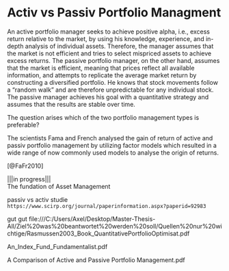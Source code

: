 # Activ vs Passiv Portfolio Managment
An active portfolio manager seeks to achieve positive alpha, i.e., excess return relative to the market, by using his knowledge, experience, and in-depth analysis of individual assets. Therefore, the manager assumes that the market is not efficient and tries to select mispriced assets to achieve excess returns. The passive portfolio manager, on the other hand, assumes that the market is efficient, meaning that prices reflect all available information, and attempts to replicate the average market return by constructing a diversified portfolio. He knows that stock movements follow a "random walk" and are therefore unpredictable for any individual stock. The passive manager achieves his goal with a quantitative strategy and assumes that the results are stable over time. 

The question arises which of the two portfolio management types is preferable?

The scientists Fama and French analysed the gain of return of active and passiv portfolio management by utilizing factor models which resulted in a wide range of now commonly used models to analyse the origin of returns.

[@FaFr2010]




|||in progress||| \
The fundation of Asset Management 


passiv vs activ studie
`https://www.scirp.org/journal/paperinformation.aspx?paperid=92983`


gut gut
file:///C:/Users/Axel/Desktop/Master-Thesis-All/Ziel%20was%20beantwortet%20werden%20soll/Quellen%20nur%20wichtige/Rasmussen2003_Book_QuantitativePortfolioOptimisat.pdf




An_Index_Fund_Fundamentalist.pdf

A Comparison of Active and Passive Portfolio Management.pdf

